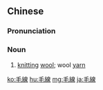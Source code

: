 {{also|毛线}}
==Chinese==
{{zh-forms|s=毛线}}

===Pronunciation===
{{zh-pron
|m=máoxiàn
|c=mou4 sin3
|cat=n
}}

===Noun===
{{zh-noun}}

# [[knitting]] [[wool]]; wool [[yarn]] {{zh-mw|團}}

{{zh-cat|Intermediate}}

[[ko:毛線]]
[[hu:毛線]]
[[mg:毛線]]
[[ja:毛線]]